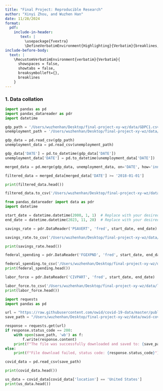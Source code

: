 ```yaml
---
title: "Final Project: Reproducible Research"
author: "Xinyi Zhou, and Wuzhen Han"
date: 11/28/2024
format: 
  pdf:
    include-in-header: 
       text: |
         \usepackage{fvextra}
         \DefineVerbatimEnvironment{Highlighting}{Verbatim}{breaklines,commandchars=\\\{\}}
include-before-body:
  text: |
    \RecustomVerbatimEnvironment{verbatim}{Verbatim}{
      showspaces = false,
      showtabs = false,
      breaksymbolleft={},
      breaklines
    }
---
```


### 1. Data collation

```python
import pandas as pd
import pandas_datareader as pdr
import datetime

gdp_path = '/Users/wuzhenhan/Desktop/final-project-xy-wz/data/GDPC1.csv'
unemployment_path = '/Users/wuzhenhan/Desktop/final-project-xy-wz/data/Unemployment rate.csv'

gdp_data = pd.read_csv(gdp_path)
unemployment_data = pd.read_csv(unemployment_path)

gdp_data['DATE'] = pd.to_datetime(gdp_data['DATE'])
unemployment_data['DATE'] = pd.to_datetime(unemployment_data['DATE'])

merged_data = pd.merge(gdp_data, unemployment_data, on='DATE', how='inner')

filtered_data = merged_data[merged_data['DATE'] >= '2018-01-01']

print(filtered_data.head())

filtered_data.to_csv('/Users/wuzhenhan/Desktop/final-project-xy-wz/data/merged_filtered_data.csv', index=False)

```


```python
from pandas_datareader import data as pdr
import datetime

start_date = datetime.datetime(2000, 1, 1)  # Replace with your desired start date
end_date = datetime.datetime(2023, 11, 28)  # Replace with your desired end date

savings_rate = pdr.DataReader('PSAVERT', 'fred', start_date, end_date)  # Household savings rate

savings_rate.to_csv('/Users/wuzhenhan/Desktop/final-project-xy-wz/data/savings_rate.csv')

print(savings_rate.head())


```


```python
federal_spending = pdr.DataReader('FGEXPND', 'fred', start_date, end_date) 

federal_spending.to_csv('/Users/wuzhenhan/Desktop/final-project-xy-wz/data/federal_spending.csv')
print(federal_spending.head())

```


```python
labor_force = pdr.DataReader('CIVPART', 'fred', start_date, end_date)  

labor_force.to_csv('/Users/wuzhenhan/Desktop/final-project-xy-wz/data/labor_force.csv')
print(labor_force.head())

```


```python

import requests
import pandas as pd

url = "https://raw.githubusercontent.com/owid/covid-19-data/master/public/data/owid-covid-data.csv"
save_path = "/Users/wuzhenhan/Desktop/final-project-xy-wz/data/owid-covid-data.csv"

response = requests.get(url)
if response.status_code == 200:
    with open(save_path, 'wb') as f:
        f.write(response.content)
    print(f"The file was successfully downloaded and saved to: {save_path}")
else:
    print(f"File download failed, status code: {response.status_code}")

covid_data = pd.read_csv(save_path)

print(covid_data.head())

us_data = covid_data[covid_data['location'] == 'United States']
print(us_data.head())

```

